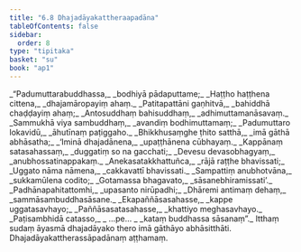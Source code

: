 ```yaml
---
title: "6.8 Dhajadāyakattheraapadāna"
tableOfContents: false
sidebar:
  order: 8
type: "tipitaka"
basket: "su"
book: "ap1"
---
```



<DynamicBreadcrumb />

<Division number="57" book="ap1" bookNo="20" page="120">

<Paragraph number="1446" type="verses" book="ap1">
_“Padumuttarabuddhassa,_  
_bodhiyā pādaputtame;_  
_Haṭṭho haṭṭhena cittena,_  
_dhajamāropayiṃ ahaṃ._  

</Paragraph>

</Division>
<Division number="58" book="ap1" bookNo="20" page="120">

<Paragraph number="1447" type="verses" book="ap1">
_Patitapattāni gaṇhitvā,_  
_bahiddhā chaḍḍayiṃ ahaṃ;_  
_Antosuddhaṃ bahisuddhaṃ,_  
_adhimuttamanāsavaṃ._  

</Paragraph>

</Division>
<Division number="59" book="ap1" bookNo="20" page="120">

<Paragraph number="1448" type="verses" book="ap1">
_Sammukhā viya sambuddhaṃ,_  
_avandiṃ bodhimuttamaṃ;_  
_Padumuttaro lokavidū,_  
_āhutīnaṃ paṭiggaho._  

</Paragraph>

</Division>
<Division number="60" book="ap1" bookNo="20" page="120">

<Paragraph number="1449" type="verses" book="ap1">
_Bhikkhusaṃghe ṭhito satthā,_  
_imā gāthā abhāsatha;_  
_‘Iminā dhajadānena,_  
_upaṭṭhānena cūbhayaṃ._  

</Paragraph>

</Division>
<Division number="61" book="ap1" bookNo="20" page="120">

<Paragraph number="1450" type="verses" book="ap1">
_Kappānaṃ satasahassaṃ,_  
_duggatiṃ so na gacchati;_  
_Devesu devasobhagyaṃ,_  
_anubhossatinappakaṃ._  

</Paragraph>

</Division>
<Division number="62" book="ap1" bookNo="20" page="121">

<Paragraph number="1451" type="verses" book="ap1">
_Anekasatakkhattuñca,_  
_rājā raṭṭhe bhavissati;_  
_Uggato nāma nāmena,_  
_cakkavattī bhavissati._  

</Paragraph>

</Division>
<Division number="63" book="ap1" bookNo="20" page="121">

<Paragraph number="1452" type="verses" book="ap1">
_Sampattiṃ anubhotvāna,_  
_sukkamūlena codito;_  
_Gotamassa bhagavato,_  
_sāsanebhiramissati’._  

</Paragraph>

</Division>
<Division number="64" book="ap1" bookNo="20" page="121">

<Paragraph number="1453" type="verses" book="ap1">
_Padhānapahitattomhi,_  
_upasanto nirūpadhi;_  
_Dhāremi antimaṃ dehaṃ,_  
_sammāsambuddhasāsane._  

</Paragraph>

</Division>
<Division number="65" book="ap1" bookNo="20" page="121">

<Paragraph number="1454" type="verses" book="ap1">
_Ekapaññāsasahasse,_  
_kappe uggatasavhayo;_  
_Paññāsasatasahasse,_  
_khattiyo meghasavhayo._  

</Paragraph>

</Division>
<Division number="66" book="ap1" bookNo="20" page="121">

<Paragraph number="1455" type="verses" book="ap1">
_Paṭisambhidā catasso,_  
_ …pe… _  
_kataṃ buddhassa sāsanaṃ”._  

</Paragraph>

<Paragraph number="1456" book="ap1">
Itthaṃ sudaṃ āyasmā dhajadāyako thero imā gāthāyo abhāsitthāti.

</Paragraph>
</Division>

<Paragraph number="1457" type="center" book="ap1">
Dhajadāyakattherassāpadānaṃ aṭṭhamaṃ.
</Paragraph>